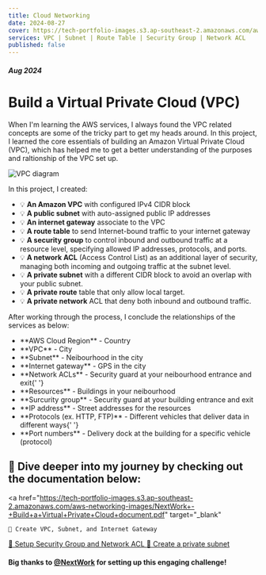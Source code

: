 ```yaml
---
title: Cloud Networking
date: 2024-08-27
cover: https://tech-portfolio-images.s3.ap-southeast-2.amazonaws.com/aws-networking-images/VPC-project-cover.png
services: VPC | Subnet | Route Table | Security Group | Network ACL
published: false
---
```


##### Aug 2024

# Build a Virtual Private Cloud (VPC)

When I'm learning the AWS services, I always found the VPC related concepts are some of the tricky part to get my heads around. In this project, I learned the core essentials of building an Amazon Virtual Private Cloud (VPC), which has helped me to get a better understanding of the purposes and raltionship of the VPC set up.

<img
    src="https://tech-portfolio-images.s3.ap-southeast-2.amazonaws.com/aws-networking-images/diagram3.png"
    alt="VPC diagram"
/>

In this project, I created:

-   💡 **An Amazon VPC** with configured IPv4 CIDR block
-   💡 **A public subnet** with auto-assigned public IP addresses
-   💡 **An internet gateway** associate to the VPC
-   💡 **A route table** to send Internet-bound traffic to your internet gateway
-   💡 **A security group** to control inbound and outbound traffic at a resource level, specifying allowed IP addresses, protocols, and ports.
-   💡 **A network ACL** (Access Control List) as an additional layer of security, managing both incoming and outgoing traffic at the subnet level.
-   💡 **A private subnet** with a different CIDR block to avoid an overlap with your public subnet.
-   💡 **A private route** table that only allow local target.
-   💡 **A private network** ACL that deny both inbound and outbound traffic.

After working through the process, I conclude the relationships of the services as below:

<HighlightBlock color="#f9e4ff">
    <ul>
        <li>**AWS Cloud Region** - Country</li>
        <li>**VPC** - City</li>
        <li>**Subnet** - Neibourhood in the city </li>
        <li>**Internet gateway** - GPS in the city </li>
        <li>
            **Network ACLs** - Security guard at your neibourhood entrance and
            exit{' '}
        </li>
        <li>**Resources** - Buildings in your neibourhood</li>
        <li>
            **Surcurity group** - Security guard at your building entrance and
            exit
        </li>
        <li>**IP address** - Street addresses for the resources </li>
        <li>
            **Protocols (ex. HTTP, FTP)** - Different vehicles that deliver data
            in different ways{' '}
        </li>
        <li>
            **Port numbers** - Delivery dock at the building for a specific
            vehicle (protocol)
        </li>
    </ul>
</HighlightBlock>

## 📸 Dive deeper into my journey by checking out the documentation below:

<a
    href="https://tech-portfolio-images.s3.ap-southeast-2.amazonaws.com/aws-networking-images/NextWork+-+Build+a+Virtual+Private+Cloud+document.pdf"
    target="_blank"
>
    📝 Create VPC, Subnet, and Internet Gateway
</a>
<a
    href="https://tech-portfolio-images.s3.ap-southeast-2.amazonaws.com/aws-networking-images/NextWork-aws+networks+security+document.pdf"
    target="_blank"
>
    📝 Setup Security Group and Network ACL
</a>
<a
    href="https://tech-portfolio-images.s3.ap-southeast-2.amazonaws.com/aws-networking-images/NextWork-aws-networks-private-subnet.pdf"
    target="_blank"
>
    📝 Create a private subnet
</a>

#### Big thanks to [@NextWork](https://www.nextwork.org/) for setting up this engaging challenge!
